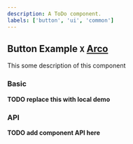 ```yaml
---
description: A ToDo component.
labels: ['button', 'ui', 'common']
---
```



## Button **Example** `X` [Arco](https://arco.design)

This some description of this component

### Basic

**TODO replace this with local demo**

<Demo />

### API

**TODO add component API here**
